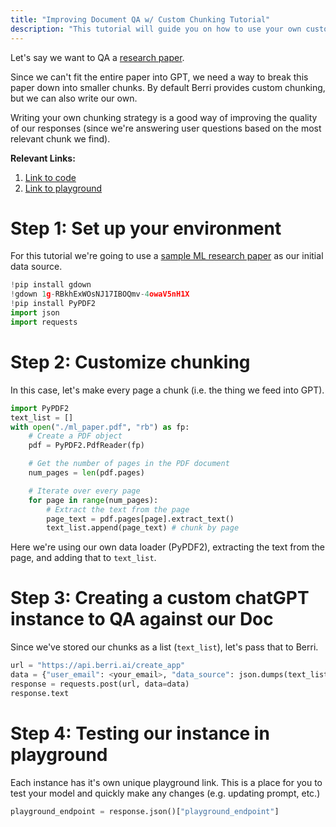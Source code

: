```yaml
---
title: "Improving Document QA w/ Custom Chunking Tutorial"
description: "This tutorial will guide you on how to use your own customized chunking strategy and pass those chunks to BerriAI."
---
```


Let's say we want to QA a [research paper](https://drive.google.com/file/d/1g-RBkhExWOsNJ17IBOQmv-4owaV5nH1X/view?usp=share_link).

Since we can't fit the entire paper into GPT, we need a way to break this paper down into smaller chunks. By default Berri provides custom chunking, but we can also write our own.

Writing your own chunking strategy is a good way of improving the quality of our responses (since we're answering user questions based on the most relevant chunk we find).

**Relevant Links:**

1. [Link to code](https://colab.research.google.com/drive/1yxPFyGOzDIkivRbMD62kH3wBU5Zgwo4o?usp=sharing)
2. [Link to playground](https://play.berri.ai/)

# Step 1: Set up your environment

For this tutorial we're going to use a [sample ML research paper](https://drive.google.com/file/d/1g-RBkhExWOsNJ17IBOQmv-4owaV5nH1X/view?usp=share_link) as our initial data source.

```python
!pip install gdown
!gdown 1g-RBkhExWOsNJ17IBOQmv-4owaV5nH1X
!pip install PyPDF2
import json
import requests
```

# Step 2: Customize chunking

In this case, let's make every page a chunk (i.e. the thing we feed into GPT).

```python
import PyPDF2
text_list = []
with open("./ml_paper.pdf", "rb") as fp:
    # Create a PDF object
    pdf = PyPDF2.PdfReader(fp)

    # Get the number of pages in the PDF document
    num_pages = len(pdf.pages)

    # Iterate over every page
    for page in range(num_pages):
        # Extract the text from the page
        page_text = pdf.pages[page].extract_text()
        text_list.append(page_text) # chunk by page
```

Here we're using our own data loader (PyPDF2), extracting the text from the page, and adding that to `text_list`.

# Step 3: Creating a custom chatGPT instance to QA against our Doc

Since we've stored our chunks as a list (`text_list`), let's pass that to Berri.

```python
url = "https://api.berri.ai/create_app"
data = {"user_email": <your_email>, "data_source": json.dumps(text_list)}
response = requests.post(url, data=data)
response.text
```

# Step 4: Testing our instance in playground

Each instance has it's own unique playground link. This is a place for you to test your model and quickly make any changes (e.g. updating prompt, etc.)

```python
playground_endpoint = response.json()["playground_endpoint"]
```
